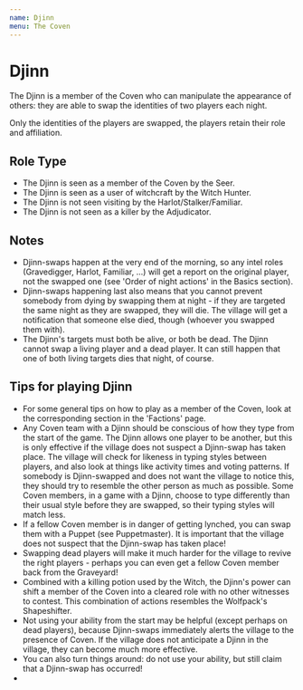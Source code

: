 ```yaml
---
name: Djinn
menu: The Coven
---
```


# Djinn

The Djinn is a member of the Coven who can manipulate the appearance of
others: they are able to swap the identities of two players each night.

Only the identities of the players are swapped, the players retain their
role and affiliation.

## Role Type

  - The Djinn is seen as a member of the Coven by the Seer.
  - The Djinn is seen as a user of witchcraft by the Witch Hunter.
  - The Djinn is not seen visiting by the Harlot/Stalker/Familiar.
  - The Djinn is not seen as a killer by the Adjudicator.

## Notes

  - Djinn-swaps happen at the very end of the morning, so any intel
    roles (Gravedigger, Harlot, Familiar, ...) will get a report on the
    original player, not the swapped one (see 'Order of night actions'
    in the Basics section).
  - Djinn-swaps happening last also means that you cannot prevent
    somebody from dying by swapping them at night - if they are targeted
    the same night as they are swapped, they will die. The village will
    get a notification that someone else died, though (whoever you
    swapped them with).
  - The Djinn's targets must both be alive, or both be dead. The Djinn
    cannot swap a living player and a dead player. It can still happen
    that one of both living targets dies that night, of course.

## Tips for playing Djinn

  - For some general tips on how to play as a member of the Coven, look
    at the corresponding section in the 'Factions' page.
  - Any Coven team with a Djinn should be conscious of how they type
    from the start of the game. The Djinn allows one player to be
    another, but this is only effective if the village does not suspect
    a Djinn-swap has taken place. The village will check for likeness in
    typing styles between players, and also look at things like activity
    times and voting patterns. If somebody is Djinn-swapped and does not
    want the village to notice this, they should try to resemble the
    other person as much as possible. Some Coven members, in a game with
    a Djinn, choose to type differently than their usual style before
    they are swapped, so their typing styles will match less.
  - If a fellow Coven member is in danger of getting lynched, you can
    swap them with a Puppet (see Puppetmaster). It is important that the
    village does not suspect that the Djinn-swap has taken place\!
  - Swapping dead players will make it much harder for the village to
    revive the right players - perhaps you can even get a fellow Coven
    member back from the Graveyard\!
  - Combined with a killing potion used by the Witch, the Djinn's power
    can shift a member of the Coven into a cleared role with no other
    witnesses to contest. This combination of actions resembles the
    Wolfpack's Shapeshifter.
  - Not using your ability from the start may be helpful (except perhaps
    on dead players), because Djinn-swaps immediately alerts the village
    to the presence of Coven. If the village does not anticipate a Djinn
    in the village, they can become much more effective.
  - You can also turn things around: do not use your ability, but still
    claim that a Djinn-swap has occurred\!
  -
